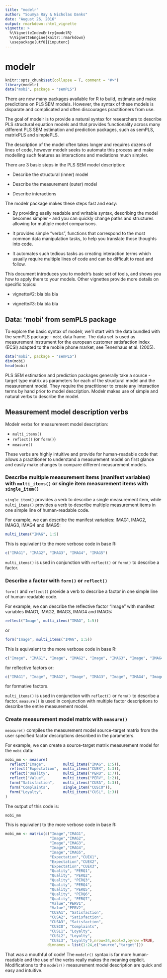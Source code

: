 ---
title: "modelr"
author: "Soumya Ray & Nicholas Danks"
date: "August 26, 2016"
output: rmarkdown::html_vignette
vignette: >
  %\VignetteIndexEntry{modelR}
  %\VignetteEngine{knitr::rmarkdown}
  \usepackage[utf8]{inputenc}
---

# modelr

```{r, echo = FALSE, message = FALSE}
knitr::opts_chunk$set(collapse = T, comment = "#>")
library(modelr)
data("mobi", package = "semPLS")
```

There are now many packages available for R to build, estimate and make predictions
on PLS SEM models. However, the syntax of these models is disparate and complicated
and often discourages practitioners from use.

The goal of modelr is to provide a natural syntax for researchers to describe PLS 
structural equation models and that provides functionality across many different 
PLS SEM estimation and prediction packages, such as semPLS, matrixPLS and simplePLS.

The description of the model often takes longer and requires dozens of lines of code,
however modelr seeks to automate this process and make modelling such features as 
interactions and mediations much simpler.

There are 3 basic steps in the PLS SEM model description:

* Describe the structural (inner) model

* Describe the measurement (outer) model

* Describe interactions

The modelr package makes these steps fast and easy:

* By providing easily readable and writable syntax, describing the model becomes simpler -
 and you can quickly change paths and structures allowing for multiple model comparisons.

* It provides simple "verbs", functions that correspond to the most common data manipulation tasks, to help you translate those thoughts into code.

* It automates such tedious tasks as creating interaction terms which usually require multiple lines of code and can be difficult to read and follow.

This document introduces you to modelr's basic set of tools, and shows you how to apply them to your models. Other vignettes provide more details on specific topics:

* vignette#2: bla bla bla

* vignette#3: bla bla bla

## Data: 'mobi' from semPLS package

To explore the basic syntax of modelr, we'll start with the data bundled with the semPLS package - `mobi` data frame. The data set is used as measurement instrument for the european customer satisfaction index (ECSI) adapted to the mobile phone market, see Tenenhaus et al. (2005).

```{r}
data("mobi", package = "semPLS")
dim(mobi)
head(mobi)
```

PLS SEM estimation and prediction packages generally take a source - target type matrix as parameters for each of the structural model and the measurement model. They require the practitioner to create any interaction terms by hand prior to model description. Modelr makes use of simple and natural verbs to describe the model.

## Measurement model description verbs

Modelr verbs for measurement model description:

* `multi_items()`
* `reflect()` (or `form()`)
* `measure()` 

These verbs are highly intuitive and provide for human-readable code that allows a practitioner to understand a measurement model on first glance and easily make changes to compare different measurement models.

### Describe multiple measurement items (manifest variables) with `multi_items()` or single item measurement items with `single_item()`

`single_item()` provides a verb to describe a single measurement item, while 
`multi_items()` provides a verb to describe multiple measurement items in one simple line of human-readable code. 

For example, we can describe the manifest variables: IMAG1, IMAG2, IMAG3, IMAG4 and IMAG5:

```{r}
multi_items("IMAG", 1:5)
```

This is equivalent to the more verbose code in base R:

```{r, eval = FALSE}
c("IMAG1", "IMAG2", "IMAG3", "IMAG4", "IMAG5")
```

`multi_items()` is used in conjunction with `reflect()` or `form()` to describe a factor.

### Describe a factor with `form()` or `reflect()`

`form()` and `reflect()` provide a verb to describe a factor in one simple line of human-readable code. 

For example, we can describe the reflective factor "Image" with manifest variables IMAG1, IMAG2, IMAG3, IMAG4 and IMAG5:

```{r}
reflect("Image", multi_items("IMAG", 1:5))
```

or

```{r}
form("Image", multi_items("IMAG", 1:5))
```

This is equivalent to the more verbose code in base R:

```{r, eval = FALSE}
c("Image", "IMAG1", "Image", "IMAG2", "Image", "IMAG3", "Image", "IMAG4", "Image", "IMAG5")
```

for reflective factors or:

```{r, eval = FALSE}
c("IMAG1", "Image", "IMAG2", "Image", "IMAG3", "Image", "IMAG4", "Image", "IMAG5", "Image")
```

for formative factors.

`multi_items()` is used in conjunction with `reflect()` or `form()` to describe a factor. 
`measure()` is used in conjunction with multiple factor descriptions to describe the entire measurement model.

### Create measurement model matrix with `measure()`

`measure()` compiles the measurement model source-target matrix from the user specified factor descriptions described in the parameters.

For example, we can create a source-target matrix measurement model for the `mobi` data:

```{r}
mobi_mm <- measure(
  reflect("Image",        multi_items("IMAG", 1:5)),
  reflect("Expectation",  multi_items("CUEX", 1:3)),
  reflect("Quality",      multi_items("PERQ", 1:7)),
  reflect("Value",        multi_items("PERV", 1:2)),
  form("Satisfaction",    multi_items("CUSA", 1:3)),
  form("Complaints",      single_item("CUSCO")),
  form("Loyalty",         multi_items("CUSL", 1:3))
)
```

The output of this code is:

```{r}
mobi_mm
```

This is equivalent to the more verbose code in base R:

```{r, eval = FALSE}
mobi_mm <- matrix(c("Image","IMAG1",
                    "Image","IMAG2",
                    "Image","IMAG3",
                    "Image","IMAG4",
                    "Image","IMAG5",
                    "Expectation","CUEX1",
                    "Expectation","CUEX2",
                    "Expectation","CUEX3",
                    "Quality", "PERQ1",
                    "Quality", "PERQ2",
                    "Quality", "PERQ3",
                    "Quality", "PERQ4",
                    "Quality", "PERQ5",
                    "Quality", "PERQ6",
                    "Quality", "PERQ7",
                    "Value","PERV1",
                    "Value","PERV2",
                    "CUSA1", "Satisfaction",
                    "CUSA2", "Satisfaction",
                    "CUSA3", "Satisfaction",
                    "CUSCO", "Complaints",
                    "CUSL1", "Loyalty",
                    "CUSL2", "Loyalty",
                    "CUSL3", "Loyalty"),nrow=24,ncol=2,byrow =TRUE,
                   dimnames = list(1:24,c("source","target")))
```

That was a mouthful of code! The `modelr()` syntax is far more human-readable and the use of the verbs really makes the meaning explicit. Modifications to the `modelr()` measurement model description are quick and easy and intuitive. 

